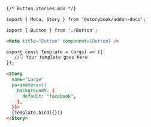 ```md
{/* Button.stories.mdx */}

import { Meta, Story } from '@storybook/addon-docs';

import { Button } from './Button';

<Meta title="Button" component={Button} />

export const Template = (args) => ({
   //👇 Your template goes here
});

<Story
  name="Large"
  parameters={{
    backgrounds: {
      default: 'facebook',
    },
  }}>
  {Template.bind({})}
</Story>
```